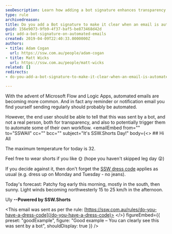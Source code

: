 ```yaml
---
seoDescription: Learn how adding a bot signature enhances transparency in automated emails for better user understanding.
type: rule
archivedreason:
title: Do you add a Bot signature to make it clear when an email is automated?
guid: 156e9073-9fb9-4f37-baf5-be873468d42d
uri: add-a-bot-signature-on-automated-emails
created: 2019-04-09T22:40:33.0000000Z
authors:
- title: Adam Cogan
  url: https://ssw.com.au/people/adam-cogan
- title: Matt Wicks
  url: https://ssw.com.au/people/matt-wicks
related: []
redirects:
- do-you-add-a-bot-signature-to-make-it-clear-when-an-email-is-automated

---
```


With the advent of Microsoft Flow and Logic Apps, automated emails are becoming more common. And in fact any reminder or notification email you find yourself sending regularly should probably be automated.

However, the end user should be able to tell that this was sent by a bot, and not a real person, both for transparency, and also to potentially trigger them to automate some of their own workflow.
<emailEmbed
  from=""
  to="SSWAll"
  cc=""
  bcc=""
  subject="It's SSW.Shorts Day!"
  body={<>
    ## Hi All

The maximum temperature for today is 32.

Feel free to wear shorts if you like 🌞 (hope you haven't skipped leg day 😜)

If you decide against it, then don't forget the [SSW dress code](/do-you-have-a-dress-code) applies as usual (e.g. dress up on Monday and Tuesday - no jeans).

Today's forecast:
Patchy fog early this morning, mostly in the south, then sunny. Light winds becoming northwesterly 15 to 25 km/h in the afternoon.

Uly
**--Powered by SSW.Shorts**

<This email was sent as per the rule: [https://ssw.com.au/rules/do-you-have-a-dress-code](/do-you-have-a-dress-code)>
  </>}
  figureEmbed={{
    preset: "goodExample",
    figure: "Good example – You can clearly see this was sent by a bot",
    shouldDisplay: true
  }}
/>